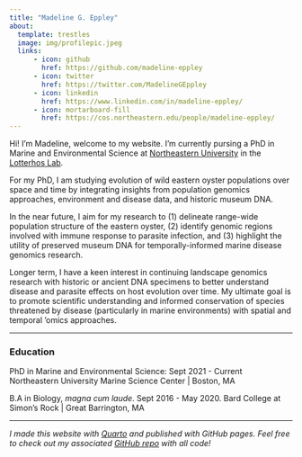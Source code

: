 ```yaml
---
title: "Madeline G. Eppley"
about:
  template: trestles
  image: img/profilepic.jpeg
  links:
      - icon: github
        href: https://github.com/madeline-eppley
      - icon: twitter
        href: https://twitter.com/MadelineGEppley
      - icon: linkedin
        href: https://www.linkedin.com/in/madeline-eppley/
      - icon: mortarboard-fill
        href: https://cos.northeastern.edu/people/madeline-eppley/
---
```


::: column-page-inset
Hi! I'm Madeline, welcome to my website. I'm currently pursing a PhD in Marine and Environmental Science at [Northeastern University](https://cos.northeastern.edu/marinescience/) in the [Lotterhos Lab](https://sites.google.com/site/katielotterhos/home).

For my PhD, I am studying evolution of wild eastern oyster populations over space and time by integrating insights from population genomics approaches, environment and disease data, and historic museum DNA.

In the near future, I aim for my research to (1) delineate range-wide population structure of the eastern oyster, (2) identify genomic regions involved with immune response to parasite infection, and (3) highlight the utility of preserved museum DNA for temporally-informed marine disease genomics research.

Longer term, I have a keen interest in continuing landscape genomics research with historic or ancient DNA specimens to better understand disease and parasite effects on host evolution over time. My ultimate goal is to promote scientific understanding and informed conservation of species threatened by disease (particularly in marine environments) with spatial and temporal 'omics approaches.
:::

------------------------------------------------------------------------

::: column-page-inset
### Education
PhD in Marine and Environmental Science: Sept 2021 - Current Northeastern University Marine Science Center \| Boston, MA

B.A in Biology, *magna cum laude*. Sept 2016 - May 2020. Bard College at Simon's Rock \| Great Barrington, MA
:::

------------------------------------------------------------------------

::: column-page-inset
*I made this website with [Quarto](https://quarto.org/docs/websites) and published with GitHub pages. Feel free to check out my associated [GitHub repo](https://github.com/madeline-eppley/madeline-eppley.github.io) with all code!*
:::
